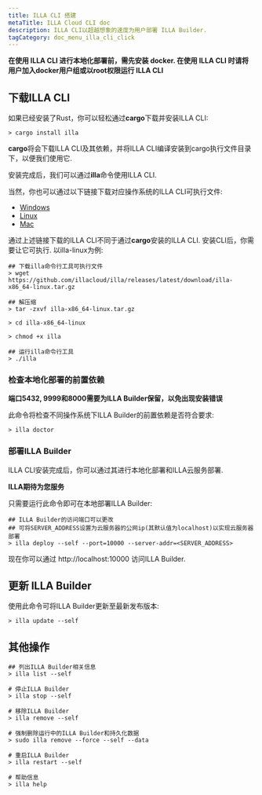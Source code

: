 ```yaml
---
title: ILLA CLI 搭建
metaTitle: ILLA Cloud CLI doc
description: ILLA CLI以超越想象的速度为用户部署 ILLA Builder.
tagCategory: doc_menu_illa_cli_click
---
```


**在使用 ILLA CLI 进行本地化部署前，需先安装 docker. 在使用 ILLA CLI 时请将用户加入docker用户组或以root权限运行 ILLA CLI**

## 下载ILLA CLI
如果已经安装了Rust，你可以轻松通过**cargo**下载并安装ILLA CLI: 
``` 
> cargo install illa
```
**cargo**将会下载ILLA CLI及其依赖，并将ILLA CLI编译安装到cargo执行文件目录下，以便我们使用它.

安装完成后，我们可以通过**illa**命令使用ILLA CLI.

当然，你也可以通过以下链接下载对应操作系统的ILLA CLI可执行文件:

* [Windows](https://github.com/illacloud/illa/releases/latest/download/illa-x86_64-win.zip)
* [Linux](https://github.com/illacloud/illa/releases/latest/download/illa-x86_64-linux.tar.gz)
* [Mac](https://github.com/illacloud/illa/releases/latest/download/illa-x86_64-macos.tar.gz)

通过上述链接下载的ILLA CLI不同于通过**cargo**安装的ILLA CLI. 安装CLI后，你需要让它可执行. 以illa-linux为例:

```
## 下载illa命令行工具可执行文件
> wget https://github.com/illacloud/illa/releases/latest/download/illa-x86_64-linux.tar.gz

## 解压缩
> tar -zxvf illa-x86_64-linux.tar.gz

> cd illa-x86_64-linux

> chmod +x illa

## 运行illa命令行工具
> ./illa

```

### 检查本地化部署的前置依赖

**端口5432, 9999和8000需要为ILLA Builder保留，以免出现安装错误**

此命令将检查不同操作系统下ILLA Builder的前置依赖是否符合要求:
```
> illa doctor
```

### 部署ILLA Builder
ILLA CLI安装完成后，你可以通过其进行本地化部署和ILLA云服务部署.

**ILLA期待为您服务**

只需要运行此命令即可在本地部署ILLA Builder: 

```
## ILLA Builder的访问端口可以更改
## 可将SERVER_ADDRESS设置为云服务器的公网ip(其默认值为localhost)以实现云服务器部署
> illa deploy --self --port=10000 --server-addr=<SERVER_ADDRESS>
```
现在你可以通过 http://localhost:10000 访问ILLA Builder.

## 更新 ILLA Builder
使用此命令可将ILLA Builder更新至最新发布版本:
```
> illa update --self
```

## 其他操作
```
## 列出ILLA Builder相关信息
> illa list --self

# 停止ILLA Builder
> illa stop --self

# 移除ILLA Builder
> illa remove --self

# 强制删除运行中的ILLA Builder和持久化数据
> sudo illa remove --force --self --data

# 重启ILLA Builder
> illa restart --self

# 帮助信息
> illa help
```
